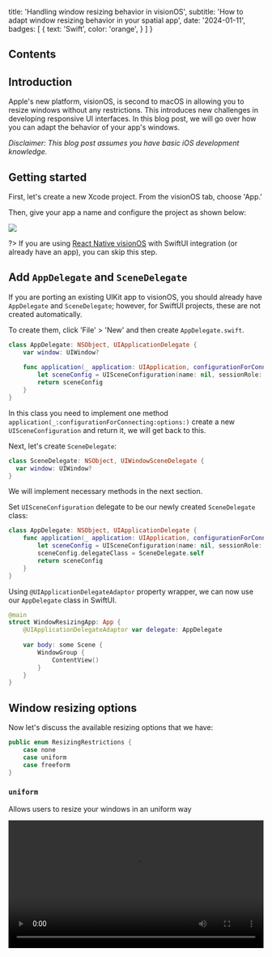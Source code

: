 
  title: 'Handling window resizing behavior in visionOS',
  subtitle: 'How to adapt window resizing behavior in your spatial app',
  date: '2024-01-11',
  badges: [
    {
      text: 'Swift',
      color: 'orange',
    }
  ]
}

## Contents


## Introduction
Apple's new platform, visionOS, is second to macOS in allowing you to resize windows without any restrictions. This introduces new challenges in developing responsive UI interfaces. In this blog post, we will go over how you can adapt the behavior of your app's windows.

_Disclaimer: This blog post assumes you have basic iOS development knowledge._

## Getting started 
First, let's create a new Xcode project. From the visionOS tab, choose 'App.' 

Then, give your app a name and configure the project as shown below:

<img src='https://res.cloudinary.com/dangiiuvf/image/upload/f_auto,q_auto/ub9gv9slgkclobl7muoa' />

?> If you are using [React Native visionOS](https://github.com/callstack/react-native-visionos) with SwiftUI integration (or already have an app), you can skip this step.

## Add `AppDelegate` and `SceneDelegate`
If you are porting an existing UIKit app to visionOS, you should already have `AppDelegate` and `SceneDelegate`; however, for SwiftUI projects, these are not created automatically. 

To create them, click 'File' > 'New' and then create `AppDelegate.swift`.

```swift
class AppDelegate: NSObject, UIApplicationDelegate {
    var window: UIWindow?
    
    func application(_ application: UIApplication, configurationForConnecting connectingSceneSession: UISceneSession, options: UIScene.ConnectionOptions) -> UISceneConfiguration {
        let sceneConfig = UISceneConfiguration(name: nil, sessionRole: connectingSceneSession.role)
        return sceneConfig
    }
}
```
In this class you need to implement one method `application(_:configurationForConnecting:options:)` create a new `UISceneConfiguration` and return it, we will get back to this.


Next, let's create `SceneDelegate`:

```swift
class SceneDelegate: NSObject, UIWindowSceneDelegate {
  var window: UIWindow?
}
```
We will implement necessary methods in the next section.


Set `UISceneConfiguration` delegate to be our newly created `SceneDelegate` class: 
```swift {6}
class AppDelegate: NSObject, UIApplicationDelegate {
    func application(_ application: UIApplication, configurationForConnecting connectingSceneSession: UISceneSession, options: UIScene.ConnectionOptions) -> UISceneConfiguration {
        let sceneConfig = UISceneConfiguration(name: nil, sessionRole: connectingSceneSession.role)
        sceneConfig.delegateClass = SceneDelegate.self
        return sceneConfig
    }
}
```

Using `@UIApplicationDelegateAdaptor` property wrapper, we can now use our `AppDelegate` class in SwiftUI.

```swift {3}
@main
struct WindowResizingApp: App {
    @UIApplicationDelegateAdaptor var delegate: AppDelegate
    
    var body: some Scene {
        WindowGroup {
            ContentView()
        }
    }
}
```


## Window resizing options
Now let's discuss the available resizing options that we have: 

```swift
public enum ResizingRestrictions {
	case none
	case uniform
	case freeform
}
```

### `uniform`
Allows users to resize your windows in an uniform way

<video controls width="100%" src='https://res.cloudinary.com/dangiiuvf/video/upload/f_auto:video,q_auto/se06efmc2ghxpotdrbun' />

### `freeform`
Default setting, users can resize the window however they want

<video controls width="100%" src='https://res.cloudinary.com/dangiiuvf/video/upload/f_auto:video,q_auto/avduepgjyluyolyyig1j' />

### `none`
Prevent's users from resizing your window

<video controls width="100%" src='https://res.cloudinary.com/dangiiuvf/video/upload/f_auto:video,q_auto/iad0clg4aymogktzjidk' />

## Handling window resizing
Now it's time to implement scene resizing. Let's return to the empty `SceneDelegate` we created earlier and implement the `scene(_:willConnectTo:options:)` method.

```swift {7-9}
class SceneDelegate: NSObject, UIWindowSceneDelegate {
  var window: UIWindow?

  func scene(_ scene: UIScene, willConnectTo session: UISceneSession, options connectionOptions: UIScene.ConnectionOptions) {
	guard let windowScene = (scene as? UIWindowScene) else { return }
	
	let preferences = UIWindowScene.GeometryPreferences.Vision()
	preferences.resizingRestrictions = UIWindowScene.ResizingRestrictions.uniform // Set it to none or uniform
	windowScene.requestGeometryUpdate(preferences)
  }
}
```

In the snippet above, I'm creating a new `UIWindowScene.GeometryPreferences.Vision()` class and setting its `resizingRestrictions` property to one of the options specified in the `ResizingRestrictions` enum. 

Calling `windowScene.requestGeometryUpdate(preferences)` allows the maintenance of the specified geometry preference.


## That's all
Thanks for reading! I hope you found this article useful. If you have any questions or feedback feel free to reach out to me on [Twitter](https://twitter.com/o_kwasniewski).

